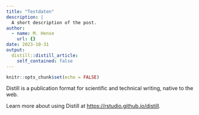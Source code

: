 ```yaml
---
title: "Testdaten"
description: |
  A short description of the post.
author:
  - name: M. Hense
    url: {}
date: 2023-10-31
output:
  distill::distill_article:
    self_contained: false
---
```



```r
knitr::opts_chunk$set(echo = FALSE)
```

Distill is a publication format for scientific and technical writing, native to the web.

Learn more about using Distill at <https://rstudio.github.io/distill>.


